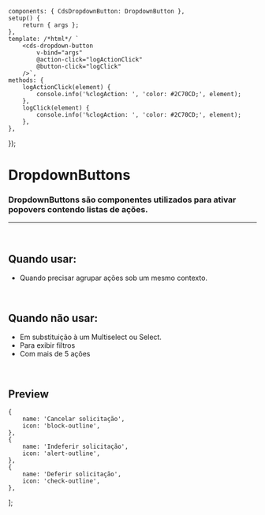 
<Meta of={DropdownButtonStories} />

	components: { CdsDropdownButton: DropdownButton },
	setup() {
		return { args };
	},
	template: /*html*/ `
		<cds-dropdown-button
			v-bind="args"
			@action-click="logActionClick"
			@button-click="logClick"
		/>`,
	methods: {
		logActionClick(element) {
			console.info('%clogAction: ', 'color: #2C70CD;', element);
		},
		logClick(element) {
			console.info('%clogAction: ', 'color: #2C70CD;', element);
		},
	},
});

# DropdownButtons

### DropdownButtons são componentes utilizados para ativar popovers contendo listas de ações.

***

<br />

## Quando usar:

* Quando precisar agrupar ações sob um mesmo contexto.

<br />

## Quando não usar:

* Em substituição à um Multiselect ou Select.
* Para exibir filtros
* Com mais de 5 ações

<br />

## Preview

	{
		name: 'Cancelar solicitação',
		icon: 'block-outline',
	},
	{
		name: 'Indeferir solicitação',
		icon: 'alert-outline',
	},
	{
		name: 'Deferir solicitação',
		icon: 'check-outline',
	},
];

<Canvas>
  <Story of={DropdownButtonStories.DropdownButton} />
</Canvas>

<Controls />
